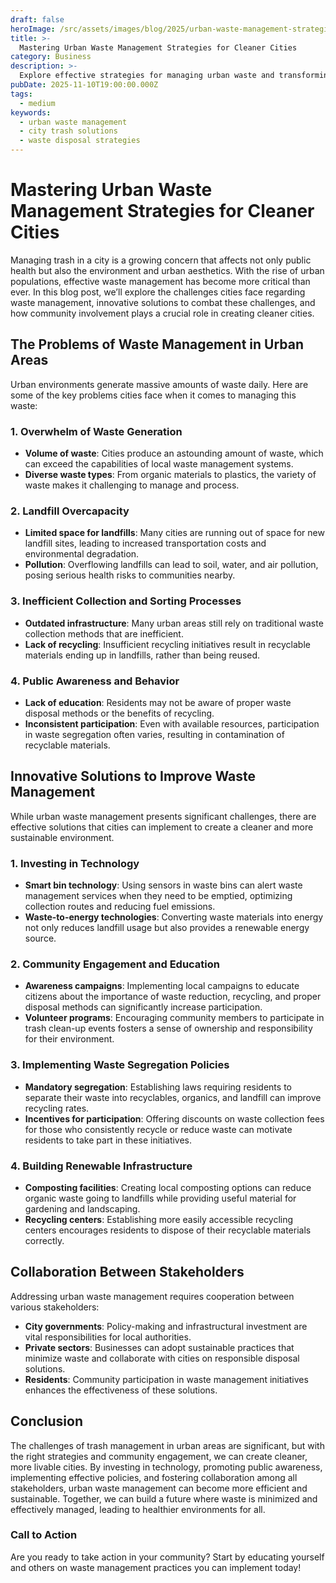 ```yaml
---
draft: false
heroImage: /src/assets/images/blog/2025/urban-waste-management-strategies.png
title: >-
  Mastering Urban Waste Management Strategies for Cleaner Cities
category: Business
description: >-
  Explore effective strategies for managing urban waste and transforming your city into a cleaner, greener space. Discover solutions to common trash management problems and expert recommendations.
pubDate: 2025-11-10T19:00:00.000Z
tags:
  - medium
keywords:
  - urban waste management
  - city trash solutions
  - waste disposal strategies
---
```

# Mastering Urban Waste Management Strategies for Cleaner Cities

Managing trash in a city is a growing concern that affects not only public health but also the environment and urban aesthetics. With the rise of urban populations, effective waste management has become more critical than ever. In this blog post, we’ll explore the challenges cities face regarding waste management, innovative solutions to combat these challenges, and how community involvement plays a crucial role in creating cleaner cities.

## The Problems of Waste Management in Urban Areas

Urban environments generate massive amounts of waste daily. Here are some of the key problems cities face when it comes to managing this waste:

### 1. Overwhelm of Waste Generation
- **Volume of waste**: Cities produce an astounding amount of waste, which can exceed the capabilities of local waste management systems.
- **Diverse waste types**: From organic materials to plastics, the variety of waste makes it challenging to manage and process.

### 2. Landfill Overcapacity
- **Limited space for landfills**: Many cities are running out of space for new landfill sites, leading to increased transportation costs and environmental degradation.
- **Pollution**: Overflowing landfills can lead to soil, water, and air pollution, posing serious health risks to communities nearby.

### 3. Inefficient Collection and Sorting Processes
- **Outdated infrastructure**: Many urban areas still rely on traditional waste collection methods that are inefficient.
- **Lack of recycling**: Insufficient recycling initiatives result in recyclable materials ending up in landfills, rather than being reused.

### 4. Public Awareness and Behavior
- **Lack of education**: Residents may not be aware of proper waste disposal methods or the benefits of recycling.
- **Inconsistent participation**: Even with available resources, participation in waste segregation often varies, resulting in contamination of recyclable materials.

## Innovative Solutions to Improve Waste Management

While urban waste management presents significant challenges, there are effective solutions that cities can implement to create a cleaner and more sustainable environment.

### 1. Investing in Technology
- **Smart bin technology**: Using sensors in waste bins can alert waste management services when they need to be emptied, optimizing collection routes and reducing fuel emissions.
- **Waste-to-energy technologies**: Converting waste materials into energy not only reduces landfill usage but also provides a renewable energy source.

### 2. Community Engagement and Education
- **Awareness campaigns**: Implementing local campaigns to educate citizens about the importance of waste reduction, recycling, and proper disposal methods can significantly increase participation.
- **Volunteer programs**: Encouraging community members to participate in trash clean-up events fosters a sense of ownership and responsibility for their environment.

### 3. Implementing Waste Segregation Policies
- **Mandatory segregation**: Establishing laws requiring residents to separate their waste into recyclables, organics, and landfill can improve recycling rates.
- **Incentives for participation**: Offering discounts on waste collection fees for those who consistently recycle or reduce waste can motivate residents to take part in these initiatives.

### 4. Building Renewable Infrastructure
- **Composting facilities**: Creating local composting options can reduce organic waste going to landfills while providing useful material for gardening and landscaping.
- **Recycling centers**: Establishing more easily accessible recycling centers encourages residents to dispose of their recyclable materials correctly.

## Collaboration Between Stakeholders

Addressing urban waste management requires cooperation between various stakeholders:
- **City governments**: Policy-making and infrastructural investment are vital responsibilities for local authorities.
- **Private sectors**: Businesses can adopt sustainable practices that minimize waste and collaborate with cities on responsible disposal solutions.
- **Residents**: Community participation in waste management initiatives enhances the effectiveness of these solutions.

## Conclusion

The challenges of trash management in urban areas are significant, but with the right strategies and community engagement, we can create cleaner, more livable cities. By investing in technology, promoting public awareness, implementing effective policies, and fostering collaboration among all stakeholders, urban waste management can become more efficient and sustainable. Together, we can build a future where waste is minimized and effectively managed, leading to healthier environments for all.

### Call to Action
Are you ready to take action in your community? Start by educating yourself and others on waste management practices you can implement today!


